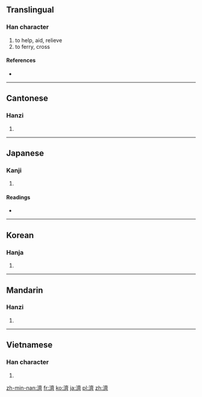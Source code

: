 {{also|济|済}}
==Translingual==

===Han character===
{{Han char|rn=85|rad=水|as=14|sn=17|four=3012<sub>3</sub>|canj=水卜X (EYX)}}

# to help, aid, relieve
# to ferry, cross

====References====
* {{Han ref|kx=0656.010|dkj=18498|dj=1066.090|hdz=31771.120|uh=6FDF|ud=28639|bh=C0D9|bd=49369}}

----

==Cantonese==

===Hanzi===
{{yue-hanzi|jyut=|y=jai2, jai3|sim=济}}

# {{defn|lang=yue|sort=水14}}

----

==Japanese==

===Kanji===
{{ja-kanji|grade=|rs=水14}}

# {{defn|lang=ja|sort=水14}}

====Readings====
* {{ja-readings|on=[[さい]] (sai), [[せい]] (sei)|kun=[[すむ]] (sumu)}}

----

==Korean==

===Hanja===
{{ko-hanja|hangeul=제|eumhun=|rv=je|mr=che|y=cey}}

# {{defn|lang=ko|sort=水14}}

----

==Mandarin==

===Hanzi===
{{cmn-hanzi|sim=济|pin=[[jǐ]] ([[ji3]]), [[jì]] ([[ji4]]), [[qí]] ([[qi2]])|wg=chi<sup>3</sup>, chi<sup>4</sup>, ch'i<sup>2</sup>}}

# {{defn|lang=cmn|sort=水14}}

----

==Vietnamese==

===Han character===
{{vi-hantu|[[tể]], [[tế]]|rs=水14}}

# {{defn|lang=vi|sort=水14}}

[[zh-min-nan:濟]]
[[fr:濟]]
[[ko:濟]]
[[ja:濟]]
[[pl:濟]]
[[zh:濟]]